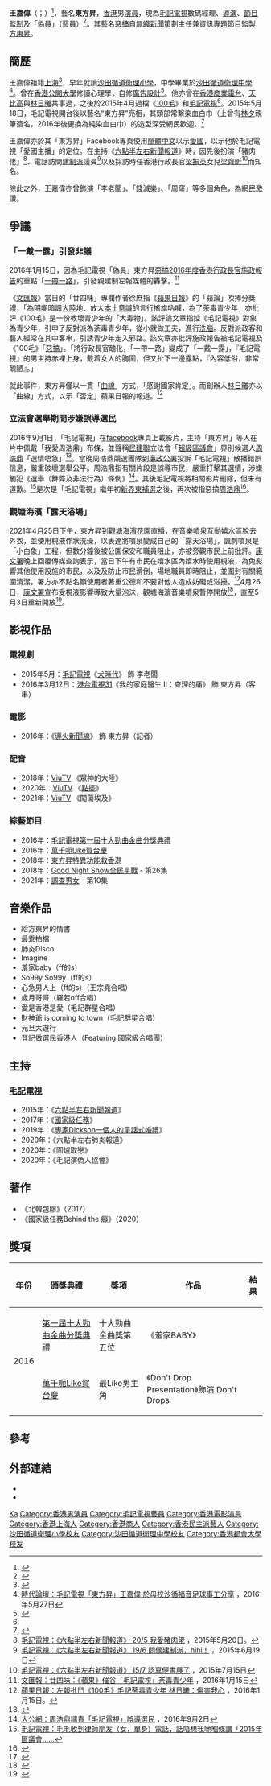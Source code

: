 {{not|方东昇|王家卫}}
{{藝人
| 姓名 = 東方昇
| 圖片 = 東方昇.jpg
| 圖片尺寸 = 200px
| 圖片簡介 = 2021年12月作客「{{tsl|yue|林茂發|Nathan Lam加蔥}}」[[YouTube|YouTube]] 頻道
| 類型 = 男演員
| 本名 = 王嘉偉
| 英文名 = 
| 綽號 = 愛國主播、口水佬、大家好、西方昇<!--、國際巨昇、沐浴巨昇、逃先、崩牙昇、蚊滋老豆、裸體巨昇-->
| 出生日期 = {{birth date and age|1986|4|18|}}
| 出生地點 = {{HKG-1959}}
| 居住地 = {{HKG}}
| 國籍 = {{CNHK}}<br>{{BNO}}
| 籍貫 = [[上海|上海]]
| 語言 = [[粵語|粵語]]、[[國語|國語]]、[[英語|英語]]、[[上海話|上海話]]
| 教育程度 = 心理學學士
| 母校 = [[沙田循道衛理小學|沙田循道衛理小學]]<br>[[沙田循道衛理中學|沙田循道衛理中學]]<br>[[香港都會大學|香港都會大學]]
| 音樂類型 = [[粵語流行音樂|粵語流行音樂]]
| 出道地點 = {{HKG}}
| 出道日期 = {{start date and age|2015|5|14}}
| 出道作品 = 《[[六點半左右新聞報道|六點半左右新聞報道]]》
| 代表作 = 《[[毛記電視#現時播放節目|國家級任務]]》<br/>《[[毛記電視#大型實體表演列表|東方昇特異功能救香港]]》
| 活躍年代 = 2015年至今
| 職業 = [[演員|演員]]、[[主持人|主持人]]、[[Youtuber|Youtuber]]、[[歌手|歌手]]、[[作家|作家]]、[[導演|導演]]、[[模特兒|模特兒]]、[[監制|監制]]
| 唱片公司 = 毛記音樂（2015年至今）
| 經紀公司 = [[毛記電視|毛記電視]]（2015年至今）
| 相關團體 = 毛記奀星<br/>[[毛記電視#偽員組合|FF的s]]
| 宗教信仰 = 
| 羅馬拼音 = Wong Kar Wai
}}

'''王嘉偉'''（{{lang-en|Wong Kar Wai}}；{{bd|1986年|4月18日}}）<ref name="ap160115">{{Cite web |url=http://hk.apple.nextmedia.com/enews/realtime/20160115/54651238 |title=驚唔驚返唔到內地？東方昇：冇得驚 |access-date=2016-07-24 |archive-url=https://web.archive.org/web/20160507162641/http://hk.apple.nextmedia.com/enews/realtime/20160115/54651238 |archive-date=2016-05-07 |dead-url=yes }}</ref>，藝名'''東方昇'''，[[香港|香港]]男[[演員|演員]]，現為[[毛記電視|毛記電視]]數碼經理、[[導演|導演]]、[[節目|節目]][[監制|監制]]及「偽員」（藝員）<ref>{{Cite web |url=http://www.tvmost.com.hk/201505021713_artist_east |title=東方昇 - 毛記電視 |access-date=2016-07-24 |archive-url=https://web.archive.org/web/20160505081905/http://www.tvmost.com.hk/201505021713_artist_east |archive-date=2016-05-05 |dead-url=yes }}</ref>。其藝名[[惡搞|惡搞]]自[[無綫新聞|無綫新聞]]策劃主任兼資訊專題節目監製[[方東昇|方東昇]]。

==簡歷==
王嘉偉祖籍[[上海|上海]]<ref>{{Cite web |url=http://eastweek.my-magazine.me/index.php?aid=45210&page=2 |title=東周網：若你喜歡怪人 東方昇（王嘉偉） |access-date=2016-07-24 |archive-date=2016-06-09 |archive-url=https://web.archive.org/web/20160609201722/http://eastweek.my-magazine.me/index.php?aid=45210&page=2 |dead-url=no }}</ref>，早年就讀[[沙田循道衛理小學|沙田循道衛理小學]]，中學畢業於[[沙田循道衛理中學|沙田循道衛理中學]]<ref>[http://christiantimes.org.hk/Common/Reader/News/ShowNews.jsp?Nid=94466&Pid=5&Version=0&Cid=220&Charset=big5_hkscs 時代論壇：毛記電視「東方昇」王嘉偉 於母校沙循福音足球事工分享] {{Wayback|url=http://christiantimes.org.hk/Common/Reader/News/ShowNews.jsp?Nid=94466&Pid=5&Version=0&Cid=220&Charset=big5_hkscs |date=20190630141424 }}，2016年5月27日</ref>。曾在[[香港公開大學|香港公開大學]]修讀心理學，自修[[廣告設計|廣告設計]]<ref>{{Cite web |url=http://www.metrohk.com.hk/pda/pda_detail.php?id=292531 |title=闖進《毛記電視》總壇 東方昇追擊齊昕 大呼過癮 |access-date=2016-07-24 |archive-date=2017-04-06 |archive-url=https://web.archive.org/web/20170406091100/http://www.metrohk.com.hk/pda/pda_detail.php?id=292531 |dead-url=no }}</ref>。他亦曾在[[香港商業電台|香港商業電台]]、[[天比高創作夥伴|天比高]]與[[林日曦|林日曦]]共事過，之後於2015年4月過檔《[[100毛|100毛]]》和[[毛記電視|毛記電視]]<ref name="ap160115"/>。2015年5月18日，毛記電視開台後以藝名“東方昇”亮相，其頭部常繫染血白巾（上曾有[[林夕|林夕]]親筆簽名，2016年後更換為純染血白巾）的造型深受網民歡迎。<ref>{{Cite web |url=http://www.tvmost.com.hk/201507200225_video_mostnews%EF%BC%BFwhatthewat |title=毛記電視：《六點半左右新聞報道》 20/7 聽屈一席話，勝讀萬年書 |access-date=2016-07-24 |archive-date=2016-04-07 |archive-url=https://web.archive.org/web/20160407084747/http://www.tvmost.com.hk/201507200225_video_mostnews%EF%BC%BFwhatthewat |dead-url=no }}</ref>

王嘉偉亦於其「東方昇」Facebook專頁使用[[簡體中文|簡體中文]]以示[[愛國|愛國]]，以示他於毛記電視「愛國主播」的定位。在主持《[[六點半左右新聞報道|六點半左右新聞報道]]》時，因先後扮演「豬肉佬」<ref>[http://www.tvmost.com.hk/201505201947_video_mostnews_lovepork 毛記電視：《六點半左右新聞報道》 20/5 我愛豬肉佬] {{Wayback|url=http://www.tvmost.com.hk/201505201947_video_mostnews_lovepork |date=20200930084239 }}，2015年5月20日。</ref>、電話訪問[[建制派_(香港)|建制派]]議員<ref>[http://www.tvmost.com.hk/201506200030_video_mostnews_hihi 毛記電視：《六點半左右新聞報道》 19/6 問候建制派，hihi！] {{Wayback|url=http://www.tvmost.com.hk/201506200030_video_mostnews_hihi |date=20201024125231 }}，2015年6月19日</ref>以及採訪時任香港行政長官[[梁振英|梁振英]]女兒[[梁齊昕|梁齊昕]]<ref>[http://www.tvmost.com.hk/201507150032_video_mostnews_bookfair 毛記電視：《六點半左右新聞報道》 15/7 認真便書展了] {{Wayback|url=http://www.tvmost.com.hk/201507150032_video_mostnews_bookfair |date=20200930101511 }}，2015年7月15日</ref>而知名。

除此之外，王嘉偉亦曾飾演「李老闆」、「錢減樂」、「周窿」等多個角色，為網民激讚。

==爭議==
===「一戴一露」引發非議===
2016年1月15日，因為毛記電視「偽員」東方昇[[惡搞|惡搞]][[2016年度香港行政長官施政報告|2016年度香港行政長官施政報告]]的重點「[[一帶一路|一帶一路]]」，引發親建制左報媒體的轟擊。<ref name="wenweipo">[http://paper.wenweipo.com/2016/01/15/PL1601150002.htm 文匯報：廿四味：《蘋果》催谷「毛記電視」荼毒青少年] {{Wayback|url=http://paper.wenweipo.com/2016/01/15/PL1601150002.htm |date=20190819045808 }}，2016年1月15日</ref>

《[[文汇报_(香港)|文匯報]]》當日的「廿四味」專欄作者徐庶指《[[蘋果日報|蘋果日報]]》的「蘋論」吹捧分獎禮，「為明嘲暗諷[[大陸|大陸]]地、放大[[本土主義|本土意識]]的言行搖旗吶喊，為了荼毒青少年」亦批評《100毛》是一份教壞青少年的「大毒物」。該評論文章指控《毛記電視》對象為青少年，引申了反對派為荼毒青少年，從小就做工夫，進行[[洗腦|洗腦]]。反對派政客和藝人經常在其中客串，引誘青少年走入邪路。該文章亦批評施政報告被毛記電視及《100毛》「[[惡搞|惡搞]]」。「將行政長官醜化，「一帶一路」變成了「一戴一露」，『毛記電視』的男主持赤裸上身，戴着女人的胸圍，但又扯下一邊露點，『內容低俗，非常醜陋』。」

就此事件，東方昇僅以一貫「[[諷刺|曲線]]」方式，「感謝國家肯定」。而創辦人[[林日曦|林日曦]]亦以「曲線」方式，以示「否定」蘋果日報的報道。<ref>[http://hk.apple.nextmedia.com/realtime/news/20160115/54649378 蘋果日報：左報批鬥《100毛》毛記荼毒青少年 林日曦：傷害我心] {{Wayback|url=http://hk.apple.nextmedia.com/realtime/news/20160115/54649378 |date=20170114180719 }}，2016年1月15日。</ref>

===立法會選舉期間涉嫌誤導選民===
{{See also|2016年香港立法會選舉}}
2016年9月1日，「毛記電視」在[[facebook|facebook]]專頁上載影片，主持「東方昇」等人在片中佩戴「我愛周浩鼎」布條，並聲稱[[民建聯|民建聯]]立法會「[[超級區議會|超級區議會]]」界別候選人[[周浩鼎|周浩鼎]]「選情唔急」<ref>{{Cite web |url=https://www.thestandnews.com/politics/%E6%AF%9B%E8%A8%98%E7%A8%B1-%E5%8D%80%E8%AD%B0%E6%9C%83%E9%81%B8%E6%83%85%E5%94%94%E6%80%A5-%E5%91%A8%E6%B5%A9%E9%BC%8E%E6%96%A5-%E7%A0%B4%E5%A3%9E%E9%81%B8%E8%88%89%E5%85%AC%E5%B9%B3-%E5%90%91%E5%BB%89%E7%BD%B2%E6%8A%95%E8%A8%B4/ |title=立場新聞：【睇片】毛記稱「區議會選情唔急」周浩鼎斥「破壞選舉公平」向廉署投訴 |access-date=2016-09-29 |archive-date=2020-10-29 |archive-url=https://web.archive.org/web/20201029081407/https://www.thestandnews.com/politics/%E6%AF%9B%E8%A8%98%E7%A8%B1-%E5%8D%80%E8%AD%B0%E6%9C%83%E9%81%B8%E6%83%85%E5%94%94%E6%80%A5-%E5%91%A8%E6%B5%A9%E9%BC%8E%E6%96%A5-%E7%A0%B4%E5%A3%9E%E9%81%B8%E8%88%89%E5%85%AC%E5%B9%B3-%E5%90%91%E5%BB%89%E7%BD%B2%E6%8A%95%E8%A8%B4/ |dead-url=no }}</ref>。當晚周浩鼎競選團隊到[[廉政公署|廉政公署]]投訴「毛記電視」散播錯誤信息，嚴重破壞選舉公平。周浩鼎指有關片段是誤導市民，嚴重打擊其選情，涉嫌觸犯《選舉（舞弊及非法行為）條例》<ref>[http://www.takungpao.com.hk/hongkong/text/2016/0902/21234.html 大公網：周浩鼎譴責「毛記電視」誤導選民] {{Wayback|url=http://www.takungpao.com.hk/hongkong/text/2016/0902/21234.html |date=20191122112012 }}，2016年9月2日</ref>。其後毛記電視將相關影片刪除，但未有道歉。<ref>[https://www.facebook.com/tvmosthk/posts/1758694587712204 毛記電視：毛毛收到律師朋友（女，單身）電話，話唔想我哋嗰條講「2015年區議會……]</ref>是次是「毛記電視」繼年初[[2016年香港立法會新界東地方選區補選|新界東補選]]之後，再次被指惡搞[[周浩鼎|周浩鼎]]<ref>{{Cite web |url=http://tvmost.com.hk/201602291830_video_mostnews_holdenlose |title=毛記電視：《六點半左右新聞報道》 29/2 新東補選鼎瓜瓜 |access-date=2016-09-29 |archive-date=2020-09-25 |archive-url=https://web.archive.org/web/20200925100412/https://tvmost.com.hk/201602291830_video_mostnews_holdenlose |dead-url=no }}</ref>。

===觀塘海濱「露天浴場」===
2021年4月25日下午，東方昇到[[觀塘海濱花園|觀塘海濱花園]]直播，在[[音樂噴泉|音樂噴泉]]互動嬉水區脫去外衣，並使用梘液作狀洗澡，以表達將噴泉變成自己的「露天浴場」，諷刺噴泉是「小白象」工程，但數分鐘後被公園保安和職員阻止，亦被旁觀市民上前批評。[[康樂及文化事務署|康文署]]晚上回覆傳媒查詢表示，當日下午有市民在嬉水區內嬉水時使用梘液，為免影響其他使用設施的市民，以及及防止市民滑倒，場地職員即時阻止，並圍封有關範圍清潔。署方亦不點名籲使用者著重公德和不要對他人造成妨礙或滋擾。<ref>{{cite news |title=《100 毛》東方昇觀塘噴泉洗澡諷「小白象」工程　康文署不點名籲著重公德 |url=https://www.thestandnews.com/society/100-%E6%AF%9B-%E6%9D%B1%E6%96%B9%E6%98%87%E8%A7%80%E5%A1%98%E5%99%B4%E6%B3%89%E6%B4%97%E6%BE%A1%E8%AB%B7-%E5%B0%8F%E7%99%BD%E8%B1%A1-%E5%B7%A5%E7%A8%8B-%E5%BA%B7%E6%96%87%E7%BD%B2%E4%B8%8D%E9%BB%9E%E5%90%8D%E7%B1%B2%E8%91%97%E9%87%8D%E5%85%AC%E5%BE%B7 |accessdate=2021-04-24 |publisher=立場新聞 |date=2021-04-24 |archive-date=2021-05-14 |archive-url=https://web.archive.org/web/20210514050713/https://www.thestandnews.com/society/100-%E6%AF%9B-%E6%9D%B1%E6%96%B9%E6%98%87%E8%A7%80%E5%A1%98%E5%99%B4%E6%B3%89%E6%B4%97%E6%BE%A1%E8%AB%B7-%E5%B0%8F%E7%99%BD%E8%B1%A1-%E5%B7%A5%E7%A8%8B-%E5%BA%B7%E6%96%87%E7%BD%B2%E4%B8%8D%E9%BB%9E%E5%90%8D%E7%B1%B2%E8%91%97%E9%87%8D%E5%85%AC%E5%BE%B7/ |dead-url=no }}</ref>4月26日，[[康樂及文化事務署|康文署]]宣布受梘液影響導致大量泡沫，觀塘海濱音樂噴泉暫停開放<ref>{{Cite web|title=受梘液影響導致大量泡沫　觀塘海濱音樂噴泉暫停開放|url=https://news.rthk.hk/rthk/ch/component/k2/1587762-20210426.htm|website=香港電台 RTHK|date=2021-04-26|access-date=2021-04-26|archive-date=2021-04-28|archive-url=https://web.archive.org/web/20210428202106/https://news.rthk.hk/rthk/ch/component/k2/1587762-20210426.htm|dead-url=no}}</ref>，直至5月3日重新開放<ref>{{Cite web|title=觀塘海濱音樂噴泉今日重開　康文署呼籲使用者著重公德|url=https://www.hk01.com/%E7%A4%BE%E6%9C%83%E6%96%B0%E8%81%9E/620131/%E8%A7%80%E5%A1%98%E6%B5%B7%E6%BF%B1%E9%9F%B3%E6%A8%82%E5%99%B4%E6%B3%89%E4%BB%8A%E6%97%A5%E9%87%8D%E9%96%8B-%E5%BA%B7%E6%96%87%E7%BD%B2%E5%91%BC%E7%B1%B2%E4%BD%BF%E7%94%A8%E8%80%85%E8%91%97%E9%87%8D%E5%85%AC%E5%BE%B7|editor=勞敏儀|website=香港01|access-date=2021-05-03|archive-date=2021-05-05|archive-url=https://web.archive.org/web/20210505174743/https://www.hk01.com/%E7%A4%BE%E6%9C%83%E6%96%B0%E8%81%9E/620131/%E8%A7%80%E5%A1%98%E6%B5%B7%E6%BF%B1%E9%9F%B3%E6%A8%82%E5%99%B4%E6%B3%89%E4%BB%8A%E6%97%A5%E9%87%8D%E9%96%8B-%E5%BA%B7%E6%96%87%E7%BD%B2%E5%91%BC%E7%B1%B2%E4%BD%BF%E7%94%A8%E8%80%85%E8%91%97%E9%87%8D%E5%85%AC%E5%BE%B7|dead-url=no}}</ref>。

==影視作品==
===電視劇===
* 2015年5月：[[毛記電視|毛記電視]]《[[犬時代|犬時代]]》 飾 李老闆
* 2016年3月12日：[[港台電視31|港台電視31]]《我的家庭醫生 II：查理的痛》 飾 東方昇（客串）

===電影===
* 2016年：《[[導火新聞線_(電影)|導火新聞線]]》 飾 東方昇（記者）

===配音===
*2018年：[[ViuTV|ViuTV]] 《眾神的大陸》
*2020年：[[ViuTV|ViuTV]] 《[[點擺|點擺]]》
*2021年：[[ViuTV|ViuTV]] 《闖蕩埃及》

===綜藝節目===
*2016年：[[毛記電視第一屆十大勁曲金曲分獎典禮|毛記電視第一屆十大勁曲金曲分獎典禮]]
*2016年：[[萬千呃Like賀台慶|萬千呃Like賀台慶]]
*2018年：[[毛記電視#大型實體表演列表|東方昇特異功能救香港]]
*2018年：[[Good_Night_Show全民星戰|Good Night Show全民星戰]] - 第26集
*2021年：[[調查男女|調查男女]] - 第10集

==音樂作品==
*給方東昇的情書
*最乖拍檔
*肺炎Disco
*Imagine
*羞家baby（ff的s）
*So99y So99y（ff的s）
*心急男人上（ff的s）（王宗堯合唱）
*歲月哥哥（羅若off合唱）
*愛是香港是愛（毛記群星合唱）
*財神爺 is coming to town（毛記群星合唱）
*元旦大遊行
*登記做選民香港人（Featuring 國家級合唱團）

==主持==
===[[毛記電視|毛記電視]]===
* 2015年：《[[六點半左右新聞報道|六點半左右新聞報道]]》
* 2017年：《[[毛記電視#現時播放節目|國家級任務]]》
* 2019年：《[[毛記電視#大型實體表演列表|專家Dickson一個人的童話式婚禮]]》
* 2020年：《六點半左右肺炎報道》
* 2020年：《圍爐取戀》
* 2020年：《毛記演偽人協會》

==著作==
*《北<nowiki></nowiki>韓包膠》（2017）
*《國家級任務Behind the 癲》（2020）

==獎項==
{| class="wikitable"
|-
! 年份
! 頒獎典禮
! 獎項
! 作品
! 結果
|-
| rowspan="2"| 2016
| [[第一屆十大勁曲金曲分獎典禮|第一屆十大勁曲金曲分獎典禮]]
| 十大勁曲金曲獎第五位 	
| 《羞家BABY》
| {{won}}
|-
| [[萬千呃Like賀台慶|萬千呃Like賀台慶]]
| 最Like男主角
| 《Don't Drop Presentation》飾演 Don't Drops
| {{nom}}
|}

==參考==
{{Reflist}}

==外部連結==
*{{facebook|ilovechinaverymuch|東方昇}}
*{{Instagram|wong_kar_wai}}
{{毛記電視}}
[[Category:王姓|Ka]]
[[Category:香港男演員|Category:香港男演員]]
[[Category:毛記電視藝員|Category:毛記電視藝員]]
[[Category:香港電影演員|Category:香港電影演員]]
[[Category:香港上海人|Category:香港上海人]]
[[Category:香港商人|Category:香港商人]]
[[Category:香港民主派藝人|Category:香港民主派藝人]]
[[Category:沙田循道衛理小學校友|Category:沙田循道衛理小學校友]]
[[Category:沙田循道衛理中學校友|Category:沙田循道衛理中學校友]]
[[Category:香港都會大學校友|Category:香港都會大學校友]]